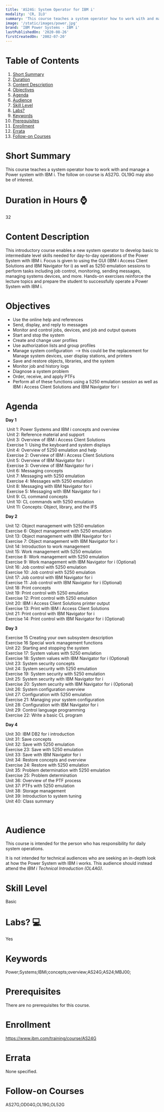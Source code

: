 ```yaml
---
title: 'AS24G: System Operator for IBM i'
modality: 'CR, ILO'
summary: 'This course teaches a system operator how to work with and manage a Power system with IBM i.  The follow on course is AS27G. OL19G may also be of interest.'
image: '/static/images/power.jpg'
brand: 'IBM Power Systems - IBM i'
lastPublishedOn: '2020-08-26'
firstCreatedOn: '2002-07-20'
---
```

# Table of Contents
1.  [Short Summary](#short-summary)
2.  [Duration](#duration-in-hours-)
3.  [Content Description](#content-description)
4.  [Objectives](#objectives)
5.  [Agenda](#agenda)
6.  [Audience](#audience)
7.  [Skill Level](#skill-level)
8.  [Labs?](#labs-)
9.  [Keywords](#keywords)
10. [Prerequisites](#prerequisites)
11. [Enrollment](#enrollment)
12. [Errata](#errata)
13. [Follow-on Courses](#follow-on-courses)

# Short Summary
This course teaches a system operator how to work with and manage a Power system with IBM i.  The follow on course is AS27G. OL19G may also be of interest.

# Duration in Hours ⌚
32

# Content Description
<p>This introductory course enables a new system operator to develop basic to intermediate level skills needed for day-to-day operations of the Power System with IBM i. Focus is given to using the GUI (IBM i Access Client Solutions and IBM Navigator for i) as well as 5250 emulation sessions to perform tasks including job control, monitoring, sending messages, managing systems devices, and more. Hands-on exercises reinforce the lecture topics and prepare the student to successfully operate a Power System with IBM i.</p>

# Objectives
<ul>
	<li>Use the online help and references</li>
	<li>Send, display, and reply to messages</li>
	<li>Monitor and control jobs, devices, and job and output queues</li>
	<li>Start and stop the system</li>
	<li>Create and change user profiles</li>
	<li>Use authorization lists and group profiles</li>
	<li>Manage system configuration&nbsp; --&gt; this could be the replacement for Manage system devices, user display stations, and printers</li>
	<li>Save and restore objects, libraries, and the system</li>
	<li>Monitor job and history logs</li>
	<li>Diagnose a system problem</li>
	<li>Order, receive, and apply PTFs</li>
	<li>Perform all of these functions using a 5250 emulation session as well as IBM i Access Client Solutions and IBM Navigator for i</li>
</ul>

# Agenda
<p><strong>Day 1</strong></p><p>&nbsp;Unit 1: Power Systems and IBM i concepts and overview<br />&nbsp;Unit 2: Reference material and support<br />&nbsp;Unit 3: Overview of IBM i Access Client Solutions<br />&nbsp;Exercise 1: Using the keyboard and system displays<br />&nbsp;Unit 4: Overview of 5250 emulation and help<br />&nbsp;Exercise 2: Overview of IBM i Access Client Solutions<br />&nbsp;Unit 5: Overview of IBM Navigator for i<br />&nbsp;Exercise 3: Overview of IBM Navigator for i<br />&nbsp;Unit 6: Messaging concepts<br />&nbsp;Unit 7: Messaging with 5250 emulation<br />&nbsp;Exercise 4: Messages with 5250 emulation<br />&nbsp;Unit 8: Messaging with IBM Navigator for i<br />&nbsp;Exercise 5: Messaging with IBM Navigator for i<br />&nbsp;Unit 9: CL command concepts<br />&nbsp;Unit 10: CL commands with 5250 emulation<br />&nbsp;Unit 11: Concepts: Object, library, and the IFS</p><p><strong>Day 2</strong></p><p>Unit 12: Object management with 5250 emulation<br />Exercise 6: Object management with 5250 emulation<br />Unit 13: Object management with IBM Navigator for i<br />Exercise 7: Object management with IBM Navigator for i<br />Unit 14: Introduction to work management<br />Unit 15: Work management with 5250 emulation<br />Exercise 8: Work management with 5250 emulation<br />Exercise 9: Work management with IBM Navigator for i (Optional)<br />Unit 16: Job control with 5250 emulation<br />Exercise 10: Job control with 5250 emulation<br />Unit 17: Job control with IBM Navigator for i<br />Exercise 11: Job control with IBM Navigator for i (Optional)<br />Unit 18: Print concepts<br />Unit 19: Print control with 5250 emulation<br />Exercise 12: Print control with 5250 emulation<br />Unit 20: IBM i Access Client Solutions printer output<br />Exercise 13: Print with IBM i Access Client Solutions<br />Unit 21: Print control with IBM Navigator for i<br />Exercise 14: Print control with IBM Navigator for i (Optional)</p><p><strong>Day 3</strong></p><p>Exercise 15 Creating your own subsystem description<br />Exercise 16 Special work management functions<br />Unit 22: Starting and stopping the system<br />Exercise 17: System values with 5250 emulation<br />Exercise 18: System values with IBM Navigator for i (Optional)<br />Unit 23: System security concepts<br />Unit 24: System security with 5250 emulation<br />Exercise 19: System security with 5250 emulation<br />Unit 25: System security with IBM Navigator for i<br />Exercise 20: System security with IBM Navigator for i (Optional)<br />Unit 26: System configuration overview<br />Unit 27: Configuration with 5250 emulation<br />Exercise 21: Managing your system configuration<br />Unit 28: Configuration with IBM Navigator for i<br />Unit 29: Control language programming<br />Exercise 22: Write a basic CL program</p><p><strong>Day 4</strong></p><p>Unit 30: IBM DB2 for i introduction<br />Unit 31: Save concepts<br />Unit 32: Save with 5250 emulation<br />Exercise 23: Save with 5250 emulation<br />Unit 33: Save with IBM Navigator for i<br />Unit 34: Restore concepts and overview<br />Exercise 24: Restore with 5250 emulation<br />Unit 35: Problem determination with 5250 emulation<br />Exercise 25: Problem determination<br />Unit 36: Overview of the PTF process<br />Unit 37: PTFs with 5250 emulation<br />Unit 38: Storage management<br />Unit 39: Introduction to system tuning<br />Unit 40: Class summary</p><p>&nbsp;</p>

# Audience
<p>This course is intended for the person who has responsibility for daily system operations.</p>

<p>It is not intended for technical audiences who are seeking an in-depth look at how the Power System with IBM i works. This audience should instead attend the <em>IBM i Technical Introduction (OL4AG)</em>.</p>

# Skill Level
Basic

# Labs? 💻
Yes

# Keywords
Power;Systems;IBMi;concepts;overview;AS24G;AS24;MBJ00;

# Prerequisites
<p>There are no prerequisites for this course.</p>

# Enrollment
https://www.ibm.com/training/course/AS24G

# Errata
None specified.

# Follow-on Courses
AS27G,OD04G,OL19G,OL52G

